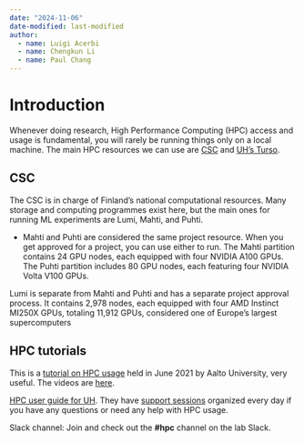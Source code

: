 ```yaml
---
date: "2024-11-06"
date-modified: last-modified
author:
  - name: Luigi Acerbi
  - name: Chengkun Li
  - name: Paul Chang
---
```


# Introduction

Whenever doing research, High Performance Computing (HPC) access and usage is fundamental, you will rarely be running things only on a local machine. The main HPC resources we can use are [CSC](https://docs.csc.fi/) and [UH's Turso](https://version.helsinki.fi/it-for-science/hpc/-/wikis/home).

## CSC
The CSC is in charge of Finland's national computational resources. Many storage and computing programmes exist here, but the main ones for running ML experiments are Lumi, Mahti, and Puhti. 

- Mahti and Puhti are considered the same project resource. When you get approved for a project, you can use either to run. The Mahti partition contains 24 GPU nodes, each equipped with four NVIDIA A100 GPUs. The Puhti partition includes 80 GPU nodes, each featuring four NVIDIA Volta V100 GPUs.

Lumi is separate from Mahti and Puhti and has a separate project approval process. It contains 2,978 nodes, each equipped with four AMD Instinct MI250X GPUs, totaling 11,912 GPUs, considered one of Europe's largest supercomputers



## HPC tutorials
This is a [tutorial on HPC usage](https://scicomp.aalto.fi/training/scip/summer-kickstart/) held in June 2021 by Aalto University, very useful. The videos are [here](https://scicomp.aalto.fi/training/scip/summer-kickstart/).

[HPC user guide for UH](https://version.helsinki.fi/it-for-science/hpc/-/wikis/home). They have [support sessions](https://version.helsinki.fi/it-for-science/hpc/-/wikis/Garage) organized every day if you have any questions or need any help with HPC usage.


Slack channel: Join and check out the **#hpc** channel on the lab Slack.
